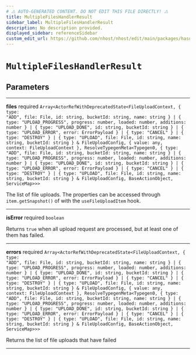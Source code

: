 ```yaml
---
# ⚠️ AUTO-GENERATED CONTENT. DO NOT EDIT THIS FILE DIRECTLY! ⚠️
title: MultipleFilesHandlerResult
sidebar_label: MultipleFilesHandlerResult
description: No description provided.
displayed_sidebar: referenceSidebar
custom_edit_url: https://github.com/nhost/nhost/edit/main/packages/hasura-storage-js/src/packages/hasura-storage-js/src/promises/multiple-files-upload.ts#L17
---
```


# `MultipleFilesHandlerResult`

## Parameters

---

**<span className="parameter-name">files</span>** <span className="optional-status">required</span> <code>Array&lt;ActorRefWithDeprecatedState&lt;FileUploadContext, { type: "ADD", file: File, id: string, bucketId: string, name: string } &#124; { type: "UPLOAD_PROGRESS", progress: number, loaded: number, additions: number } &#124; { type: "UPLOAD_DONE", id: string, bucketId: string } &#124; { type: "UPLOAD_ERROR", error: ErrorPayload } &#124; { type: "CANCEL" } &#124; { type: "DESTROY" } &#124; { type: "UPLOAD", file: File, id: string, name: string, bucketId: string } &amp; FileUploadConfig, { value: any, context: FileUploadContext }, ResolveTypegenMeta&lt;Typegen0, { type: "ADD", file: File, id: string, bucketId: string, name: string } &#124; { type: "UPLOAD_PROGRESS", progress: number, loaded: number, additions: number } &#124; { type: "UPLOAD_DONE", id: string, bucketId: string } &#124; { type: "UPLOAD_ERROR", error: ErrorPayload } &#124; { type: "CANCEL" } &#124; { type: "DESTROY" } &#124; { type: "UPLOAD", file: File, id: string, name: string, bucketId: string } &amp; FileUploadConfig, BaseActionObject, ServiceMap&gt;&gt;&gt;</code>

The list of file uploads. The properties can be accessed through `item.getSnapshot()` of with the `useFileUploadItem` hook.

---

**<span className="parameter-name">isError</span>** <span className="optional-status">required</span> <code>boolean</code>

Returns `true` when all upload request are processed, but at least one of them has failed.

---

**<span className="parameter-name">errors</span>** <span className="optional-status">required</span> <code>Array&lt;ActorRefWithDeprecatedState&lt;FileUploadContext, { type: "ADD", file: File, id: string, bucketId: string, name: string } &#124; { type: "UPLOAD_PROGRESS", progress: number, loaded: number, additions: number } &#124; { type: "UPLOAD_DONE", id: string, bucketId: string } &#124; { type: "UPLOAD_ERROR", error: ErrorPayload } &#124; { type: "CANCEL" } &#124; { type: "DESTROY" } &#124; { type: "UPLOAD", file: File, id: string, name: string, bucketId: string } &amp; FileUploadConfig, { value: any, context: FileUploadContext }, ResolveTypegenMeta&lt;Typegen0, { type: "ADD", file: File, id: string, bucketId: string, name: string } &#124; { type: "UPLOAD_PROGRESS", progress: number, loaded: number, additions: number } &#124; { type: "UPLOAD_DONE", id: string, bucketId: string } &#124; { type: "UPLOAD_ERROR", error: ErrorPayload } &#124; { type: "CANCEL" } &#124; { type: "DESTROY" } &#124; { type: "UPLOAD", file: File, id: string, name: string, bucketId: string } &amp; FileUploadConfig, BaseActionObject, ServiceMap&gt;&gt;&gt;</code>

Returns the list of file uploads that have failed

---
